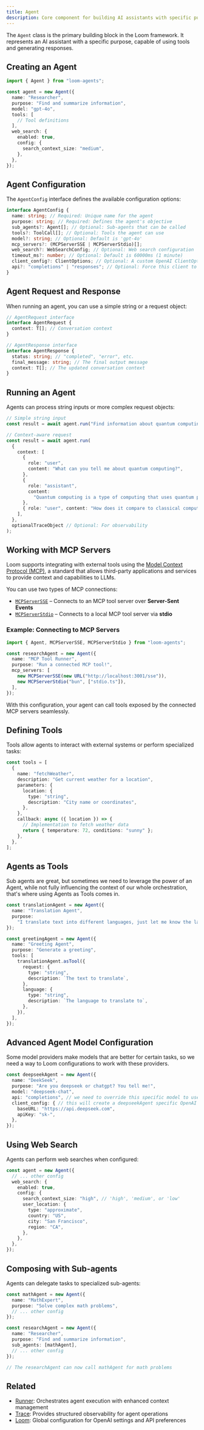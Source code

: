 ```yaml
---
title: Agent
description: Core component for building AI assistants with specific purposes and capabilities
---
```


The `Agent` class is the primary building block in the Loom framework. It represents an AI assistant with a specific purpose, capable of using tools and generating responses.

## Creating an Agent

```typescript
import { Agent } from "loom-agents";

const agent = new Agent({
  name: "Researcher",
  purpose: "Find and summarize information",
  model: "gpt-4o",
  tools: [
    // Tool definitions
  ],
  web_search: {
    enabled: true,
    config: {
      search_context_size: "medium",
    },
  },
});
```

## Agent Configuration

The `AgentConfig` interface defines the available configuration options:

```typescript
interface AgentConfig {
  name: string; // Required: Unique name for the agent
  purpose: string; // Required: Defines the agent's objective
  sub_agents?: Agent[]; // Optional: Sub-agents that can be called
  tools?: ToolCall[]; // Optional: Tools the agent can use
  model?: string; // Optional: Default is 'gpt-4o'
  mcp_servers?: (MCPServerSSE | MCPServerStdio)[];
  web_search?: WebSearchConfig; // Optional: Web search configuration
  timeout_ms?: number; // Optional: Default is 60000ms (1 minute)
  client_config?: ClientOptions; // Optional: A custom OpenAI ClientOptions object for this Agent
  api?: "completions" | "responses"; // Optional: Force this client to use a different API than the Loom global config
}
```

## Agent Request and Response

When running an agent, you can use a simple string or a request object:

```typescript
// AgentRequest interface
interface AgentRequest {
  context: T[]; // Conversation context
}

// AgentResponse interface
interface AgentResponse {
  status: string; // "completed", "error", etc.
  final_message: string; // The final output message
  context: T[]; // The updated conversation context
}
```

## Running an Agent

Agents can process string inputs or more complex request objects:

```typescript
// Simple string input
const result = await agent.run("Find information about quantum computing");

// Context-aware request
const result = await agent.run(
  {
    context: [
      {
        role: "user",
        content: "What can you tell me about quantum computing?",
      },
      {
        role: "assistant",
        content:
          "Quantum computing is a type of computing that uses quantum phenomena...",
      },
      { role: "user", content: "How does it compare to classical computing?" },
    ],
  },
  optionalTraceObject // Optional: For observability
);
```

## Working with MCP Servers

Loom supports integrating with external tools using the [Model Context Protocol (MCP)](https://modelcontextprotocol.io/introduction), a standard that allows third-party applications and services to provide context and capabilities to LLMs.

You can use two types of MCP connections:

- [`MCPServerSSE`](../reference/mcp) – Connects to an MCP tool server over **Server-Sent Events**
- [`MCPServerStdio`](../reference/mcp) – Connects to a local MCP tool server via **stdio**

### Example: Connecting to MCP Servers

```ts
import { Agent, MCPServerSSE, MCPServerStdio } from "loom-agents";

const researchAgent = new Agent({
  name: "MCP Tool Runner",
  purpose: "Run a connected MCP tool!",
  mcp_servers: [
    new MCPServerSSE(new URL("http://localhost:3001/sse")),
    new MCPServerStdio("bun", ["stdio.ts"]),
  ],
});
```

With this configuration, your agent can call tools exposed by the connected MCP servers seamlessly.

## Defining Tools

Tools allow agents to interact with external systems or perform specialized tasks:

```typescript
const tools = [
  {
    name: "fetchWeather",
    description: "Get current weather for a location",
    parameters: {
      location: {
        type: "string",
        description: "City name or coordinates",
      },
    },
    callback: async ({ location }) => {
      // Implementation to fetch weather data
      return { temperature: 72, conditions: "sunny" };
    },
  },
];
```

## Agents as Tools

Sub agents are great, but sometimes we need to leverage the power of an Agent, while not fully influencing the context of our whole orchestration, that's where using Agents as Tools comes in. 

```typescript
const translationAgent = new Agent({
  name: "Translation Agent",
  purpose:
    "I translate text into different languages, just let me know the language you want to translate to.",
});

const greetingAgent = new Agent({
  name: "Greeting Agent",
  purpose: "Generate a greeting",
  tools: [
    translationAgent.asTool({
      request: {
        type: "string",
        description: `The text to translate`,
      },
      language: {
        type: "string",
        description: `The language to translate to`,
      },
    }),
  ],
});
```

## Advanced Agent Model Configuration

Some model providers make models that are better for certain tasks, so we need a way to Loom configurations to work with these providers. 

```typescript
const deepseekAgent = new Agent({
  name: "DeekSeek",
  purpose: "Are you deepseek or chatgpt? You tell me!",
  model: "deepseek-chat",
  api: "completions", // we need to override this specific model to use the completions api since deekseek doesn't support responses. 
  client_config: { // this will create a deepseekAgent specific OpenAI client. 
    baseURL: "https://api.deepseek.com",
    apiKey: "sk-",
  },
});
```

## Using Web Search

Agents can perform web searches when configured:

```typescript
const agent = new Agent({
  // ... other config
  web_search: {
    enabled: true,
    config: {
      search_context_size: "high", // 'high', 'medium', or 'low'
      user_location: {
        type: "approximate",
        country: "US",
        city: "San Francisco",
        region: "CA",
      },
    },
  },
});
```

## Composing with Sub-agents

Agents can delegate tasks to specialized sub-agents:

```typescript
const mathAgent = new Agent({
  name: "MathExpert",
  purpose: "Solve complex math problems",
  // ... other config
});

const researchAgent = new Agent({
  name: "Researcher",
  purpose: "Find and summarize information",
  sub_agents: [mathAgent],
  // ... other config
});

// The researchAgent can now call mathAgent for math problems
```

## Related

- [Runner](/docs/reference/runner): Orchestrates agent execution with enhanced context management
- [Trace](/docs/reference/trace): Provides structured observability for agent operations
- [Loom](/docs/reference/loom): Global configuration for OpenAI settings and API preferences
